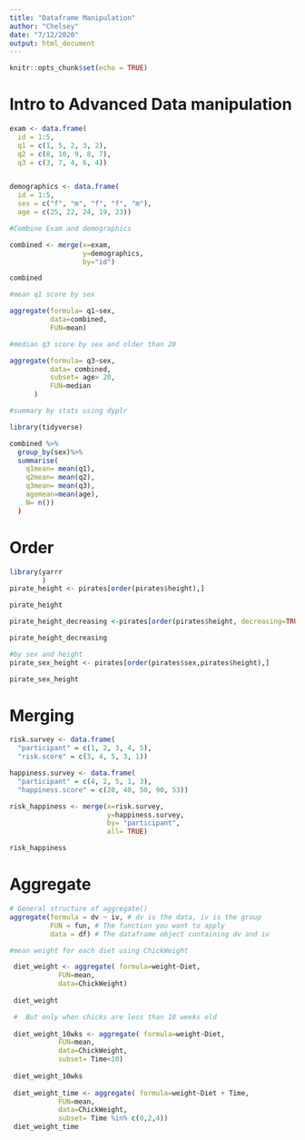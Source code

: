 ```yaml
---
title: "Dataframe Manipulation"
author: "Chelsey"
date: "7/12/2020"
output: html_document
---
```


```r
knitr::opts_chunk$set(echo = TRUE)
```
# **Intro to Advanced Data manipulation** 
```r

exam <- data.frame(
  id = 1:5,
  q1 = c(1, 5, 2, 3, 2),
  q2 = c(8, 10, 9, 8, 7),
  q3 = c(3, 7, 4, 6, 4))


demographics <- data.frame(
  id = 1:5,
  sex = c("f", "m", "f", "f", "m"),
  age = c(25, 22, 24, 19, 23))

#Combine Exam and demographics

combined <- merge(x=exam,
                  y=demographics,
                  by="id")

combined

#mean q1 score by sex 

aggregate(formula= q1~sex,
          data=combined, 
          FUN=mean)

#median q3 score by sex and older than 20

aggregate(formula= q3~sex, 
          data= combined,
          subset= age> 20,
          FUN=median
      )

#summary by stats using dyplr 

library(tidyverse)

combined %>% 
  group_by(sex)%>%
  summarise(
    q1mean= mean(q1),
    q2mean= mean(q2),
    q3mean= mean(q3),
    agemean=mean(age),
    N= n())
  )
```
# **Order** 
```r
library(yarrr
        )
pirate_height <- pirates[order(pirates$height),]

pirate_height

pirate_height_decreasing <-pirates[order(pirates$height, decreasing=TRUE),]

pirate_height_decreasing

#by sex and height 
pirate_sex_height <- pirates[order(pirates$sex,pirates$height),]

pirate_sex_height

```
# **Merging**
```r
risk.survey <- data.frame(
  "participant" = c(1, 2, 3, 4, 5),
  "risk.score" = c(3, 4, 5, 3, 1))

happiness.survey <- data.frame(
  "participant" = c(4, 2, 5, 1, 3),
  "happiness.score" = c(20, 40, 50, 90, 53))

risk_happiness <- merge(x=risk.survey,
                        y=happiness.survey,
                        by= "participant",
                        all= TRUE)

risk_happiness

```
# **Aggregate**
```r

# General structure of aggregate()
aggregate(formula = dv ~ iv, # dv is the data, iv is the group 
          FUN = fun, # The function you want to apply
          data = df) # The dataframe object containing dv and iv

#mean weight for each diet using ChickWeight

 diet_weight <- aggregate( formula=weight~Diet,
            FUN=mean,
            data=ChickWeight)
 
 diet_weight

 #  But only when chicks are less than 10 weeks old
 
 diet_weight_10wks <- aggregate( formula=weight~Diet,
            FUN=mean,
            data=ChickWeight,
            subset= Time<10)
 
 diet_weight_10wks
 
 diet_weight_time <- aggregate( formula=weight~Diet + Time,
            FUN=mean,
            data=ChickWeight,
            subset= Time %in% c(0,2,4))
 diet_weight_time

```